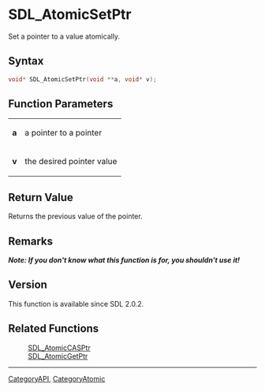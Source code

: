 = SDL_AtomicSetPtr =

Set a pointer to a value atomically.

== Syntax ==

<syntaxhighlight lang='c'>
void* SDL_AtomicSetPtr(void **a, void* v);
</syntaxhighlight>

== Function Parameters ==

{|
|'''a'''
|a pointer to a pointer
|-
|'''v'''
|the desired pointer value
|}

== Return Value ==

Returns the previous value of the pointer.

== Remarks ==

'''''Note: If you don't know what this function is for, you shouldn't use
it!'''''

== Version ==

This function is available since SDL 2.0.2.

== Related Functions ==

:[[SDL_AtomicCASPtr]]
:[[SDL_AtomicGetPtr]]

----
[[CategoryAPI]], [[CategoryAtomic]]


